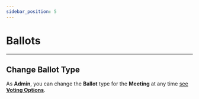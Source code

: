 ```yaml
---
sidebar_position: 5
---
```



# Ballots

<Ballots />

---

## Change Ballot Type

As **Admin**, you can change the **Ballot** type for the **Meeting** at any time [see **Voting Options**](./admin#voting-options).
